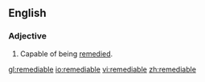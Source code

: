 ==English==

===Adjective===
{{en-adj}}

#Capable of being [[remedy|remedied]].

[[gl:remediable]]
[[io:remediable]]
[[vi:remediable]]
[[zh:remediable]]